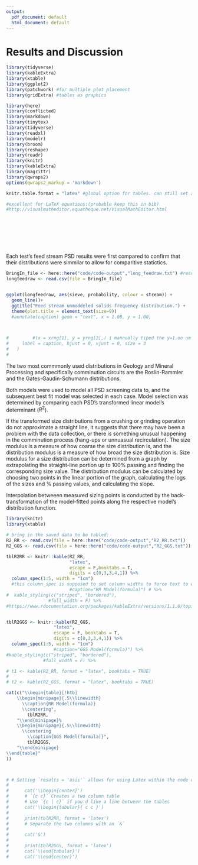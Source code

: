```yaml
---
output:
  pdf_document: default
  html_document: default
---
```


# Results and Discussion

```r
library(tidyverse)
library(kableExtra)
library(xtable)
library(ggplot2)
library(patchwork) #for multiple plot placement
library(gridExtra) #tables as graphics

library(here)
library(conflicted)
library(markdown)
library(tinytex)
library(tidyverse)
library(readxl)
library(modelr)
library(broom)
library(reshape)
library(readr)
library(knitr)
library(kableExtra)
library(magrittr)
library(qwraps2)
options(qwraps2_markup = 'markdown')

knitr.table.format = "latex" #global option for tables. can still set any in each kable function.

#excellent for LaTeX equations:(probable keep this in bib)
#http://visualmatheditor.equatheque.net/VisualMathEditor.html
```
<br><br><br><br>

```r
```

Each test's feed stream PSD results were first compared to confirm that their distributions were simmilar to allow for comparitive statictics.  

```r
BringIn_file <- here::here("code/code-output","long_feedraw.txt") #results generated in screentest-19oct2014.R
longfeedraw <- read.csv(file = BringIn_file)


ggplot(longfeedraw, aes(sieve, probability, colour = stream)) +
  geom_line()+
  ggtitle("Feed stream unmoddeled solids frequency distribution.") +
  theme(plot.title = element_text(size=9))
  #annotate(caption) geom = "text", x = 1.00, y = 1.00,


 
#         #(x = xrng[1], y = yrng[2],) i mannually tiped the y=1.oo um in here to move the caption to start at 1um and not on top of the plots at 0 um as the rng(range) arguments would do.
#     label = caption, hjust = 0, vjust = 0, size = 3
#   )
# 
```

The two most commmonly used distributions in Geology and Mineral Processing and specifically comminution circuits are the Roslin-Rammler and the Gates-Gaudin-Schumann distributions.

Both models were used  to model all PSD screening data to, and the subsequent best fit model was selected in each case. Model selection was determined by comparing each PSD's transformed linear model's determinant ($R^2$).

If the transformed size distributions from a crushing or grinding operation do not
approximate a straight line, it suggests that there may have been a problem with the data
collection, or there is something unusual happening in the comminution process (hang-ups or unnuasual recirculation).
The size modulus is a measure of how coarse the size distribution is, and the distribution
modulus is a measure of how broad the size distribution is. Size modulus for a size
distribution can be determined from a graph by extrapolating the straight-line portion up
to 100% passing and finding the corresponding size value. The distribution modulus can
be calculated by choosing two points in the linear portion of the graph, calculating the
logs of the sizes and % passing values, and calculating the slope. 

Interpolation betweeen measured sizing points is conducted by the back-transformation of the model-fitted points along the respective model's distribution function. 


```r
library(knitr)
library(xtable)

# bring in the saved data to be tabled:
R2_RR <- read.csv(file = here::here("code/code-output","R2_RR.txt"))
R2_GGS <- read.csv(file = here::here("code/code-output","R2_GGS.txt"))

tblR2RR <- knitr::kable(R2_RR,
                        "latex",
                        escape = F,booktabs = T, 
                        digits = c(0,3,3,4,1)) %>% 
  column_spec(1:5, width = "1cm") 
  #this column_spec is supposed to set column widths to force text to wrap inside the colmn #https://community.rstudio.com/t/wrap-column-name-in-pdf-table-from-knitr-kable/3278/4)
                        #caption="RR Model(formula)") # %>%
#  kable_styling(c("striped", "bordered"), 
                #full_width = F) %>% 
#https://www.rdocumentation.org/packages/kableExtra/versions/1.1.0/topics/column_spec


tblR2GGS <- knitr::kable(R2_GGS,
                  "latex",
                  escape = F, booktabs = T, 
                  digits = c(0,3,3,4,1)) %>% 
  column_spec(1:5, width = "1cm")
                  #caption="GGS Model(formula)") %>%
#kable_styling(c("striped", "bordered"), 
              #full_width = F) %>% 

# t1 <- kable(R2_RR, format = "latex", booktabs = TRUE)
# 
# t2 <- kable(R2_GGS, format = "latex", booktabs = TRUE)

cat(c("\\begin{table}[!htb]
    \\begin{minipage}{.5\\linewidth}
      \\caption{RR Model(formula)}
      \\centering",
        tblR2RR,
    "\\end{minipage}%
    \\begin{minipage}{.5\\linewidth}
      \\centering
        \\caption{GGS Model(formula)}",
        tblR2GGS,
    "\\end{minipage} 
\\end{table}"
))  




```




```r
# # Setting `results = 'asis'` allows for using Latex within the code chunk
# 
#      cat('\\begin{center}')
#      # `{c c}` Creates a two column table
#      # Use `{c | c}` if you'd like a line between the tables
#      cat('\\begin{tabular}{ c c }')
# 
#      print(tblR2RR, format = 'latex')
#      # Separate the two columns with an `&`
# 
#      cat('&')
# 
#      print(tblR2GGS, format = 'latex')
#      cat('\\end{tabular}')
#      cat('\\end{center}')
```









